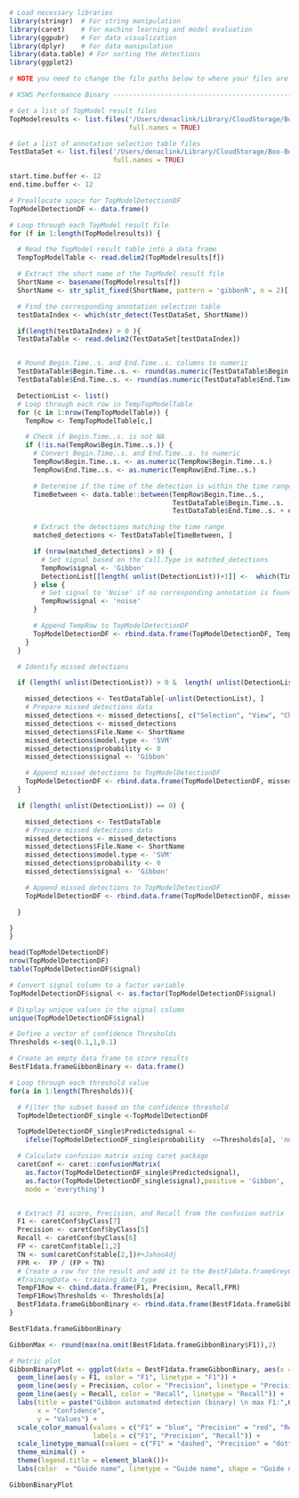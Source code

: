 ```r
# Load necessary libraries
library(stringr)  # For string manipulation
library(caret)    # For machine learning and model evaluation
library(ggpubr)   # For data visualization
library(dplyr)    # For data manipulation
library(data.table) # For sorting the detections
library(ggplot2)

# NOTE you need to change the file paths below to where your files are located on your computer

# KSWS Performance Binary --------------------------------------------------------

# Get a list of TopModel result files
TopModelresults <- list.files('/Users/denaclink/Library/CloudStorage/Box-Box/gibbonRSampleFiles/DetectAndClassifyOutput',
                              full.names = TRUE)

# Get a list of annotation selection table files
TestDataSet <- list.files('/Users/denaclink/Library/CloudStorage/Box-Box/gibbonRSampleFiles/SelectionTables/GibbonTestSelectionTables',
                          full.names = TRUE)

start.time.buffer <- 12
end.time.buffer <- 12

# Preallocate space for TopModelDetectionDF
TopModelDetectionDF <- data.frame()

# Loop through each TopModel result file
for (f in 1:length(TopModelresults)) {

  # Read the TopModel result table into a data frame
  TempTopModelTable <- read.delim2(TopModelresults[f])

  # Extract the short name of the TopModel result file
  ShortName <- basename(TopModelresults[f])
  ShortName <- str_split_fixed(ShortName, pattern = 'gibbonR', n = 2)[, 1]

  # Find the corresponding annotation selection table
  testDataIndex <- which(str_detect(TestDataSet, ShortName))

  if(length(testDataIndex) > 0 ){
  TestDataTable <- read.delim2(TestDataSet[testDataIndex])


  # Round Begin.Time..s. and End.Time..s. columns to numeric
  TestDataTable$Begin.Time..s. <- round(as.numeric(TestDataTable$Begin.Time..s.))
  TestDataTable$End.Time..s. <- round(as.numeric(TestDataTable$End.Time..s.))

  DetectionList <- list()
  # Loop through each row in TempTopModelTable
  for (c in 1:nrow(TempTopModelTable)) {
    TempRow <- TempTopModelTable[c,]

    # Check if Begin.Time..s. is not NA
    if (!is.na(TempRow$Begin.Time..s.)) {
      # Convert Begin.Time..s. and End.Time..s. to numeric
      TempRow$Begin.Time..s. <- as.numeric(TempRow$Begin.Time..s.)
      TempRow$End.Time..s. <- as.numeric(TempRow$End.Time..s.)

      # Determine if the time of the detection is within the time range of an annotation
      TimeBetween <- data.table::between(TempRow$Begin.Time..s.,
                                         TestDataTable$Begin.Time..s. - start.time.buffer,
                                         TestDataTable$End.Time..s. + end.time.buffer)

      # Extract the detections matching the time range
      matched_detections <- TestDataTable[TimeBetween, ]

      if (nrow(matched_detections) > 0) {
        # Set signal based on the Call.Type in matched_detections
        TempRow$signal <- 'Gibbon'
        DetectionList[[length( unlist(DetectionList))+1]] <-  which(TimeBetween == TRUE)
      } else {
        # Set signal to 'Noise' if no corresponding annotation is found
        TempRow$signal <- 'noise'
      }

      # Append TempRow to TopModelDetectionDF
      TopModelDetectionDF <- rbind.data.frame(TopModelDetectionDF, TempRow)
    }
  }

  # Identify missed detections

  if (length( unlist(DetectionList)) > 0 &  length( unlist(DetectionList)) < nrow(TestDataTable) ) {

    missed_detections <- TestDataTable[-unlist(DetectionList), ]
    # Prepare missed detections data
    missed_detections <- missed_detections[, c("Selection", "View", "Channel", "Begin.Time..s.", "End.Time..s.", "Low.Freq..Hz.", "High.Freq..Hz.")]
    missed_detections <- missed_detections
    missed_detections$File.Name <- ShortName
    missed_detections$model.type <- 'SVM'
    missed_detections$probability <- 0
    missed_detections$signal <- 'Gibbon'

    # Append missed detections to TopModelDetectionDF
    TopModelDetectionDF <- rbind.data.frame(TopModelDetectionDF, missed_detections)
  }

  if (length( unlist(DetectionList)) == 0) {

    missed_detections <- TestDataTable
    # Prepare missed detections data
    missed_detections <- missed_detections
    missed_detections$File.Name <- ShortName
    missed_detections$model.type <- 'SVM'
    missed_detections$probability <- 0
    missed_detections$signal <- 'Gibbon'

    # Append missed detections to TopModelDetectionDF
    TopModelDetectionDF <- rbind.data.frame(TopModelDetectionDF, missed_detections)

  }

}
}

head(TopModelDetectionDF)
nrow(TopModelDetectionDF)
table(TopModelDetectionDF$signal)

# Convert signal column to a factor variable
TopModelDetectionDF$signal <- as.factor(TopModelDetectionDF$signal)

# Display unique values in the signal column
unique(TopModelDetectionDF$signal)

# Define a vector of confidence Thresholds
Thresholds <-seq(0.1,1,0.1)

# Create an empty data frame to store results
BestF1data.frameGibbonBinary <- data.frame()

# Loop through each threshold value
for(a in 1:length(Thresholds)){

  # Filter the subset based on the confidence threshold
  TopModelDetectionDF_single <-TopModelDetectionDF

  TopModelDetectionDF_single$Predictedsignal <-
    ifelse(TopModelDetectionDF_single$probability  <=Thresholds[a], 'noise','Gibbon')

  # Calculate confusion matrix using caret package
  caretConf <- caret::confusionMatrix(
    as.factor(TopModelDetectionDF_single$Predictedsignal),
    as.factor(TopModelDetectionDF_single$signal),positive = 'Gibbon',
    mode = 'everything')


  # Extract F1 score, Precision, and Recall from the confusion matrix
  F1 <- caretConf$byClass[7]
  Precision <- caretConf$byClass[5]
  Recall <- caretConf$byClass[6]
  FP <- caretConf$table[1,2]
  TN <- sum(caretConf$table[2,])#+JahooAdj
  FPR <-  FP / (FP + TN)
  # Create a row for the result and add it to the BestF1data.frameGreyGibbon
  #TrainingData <- training_data_type
  TempF1Row <- cbind.data.frame(F1, Precision, Recall,FPR)
  TempF1Row$Thresholds <- Thresholds[a]
  BestF1data.frameGibbonBinary <- rbind.data.frame(BestF1data.frameGibbonBinary, TempF1Row)
}

BestF1data.frameGibbonBinary

GibbonMax <- round(max(na.omit(BestF1data.frameGibbonBinary$F1)),2)

# Metric plot
GibbonBinaryPlot <- ggplot(data = BestF1data.frameGibbonBinary, aes(x = Thresholds)) +
  geom_line(aes(y = F1, color = "F1", linetype = "F1")) +
  geom_line(aes(y = Precision, color = "Precision", linetype = "Precision")) +
  geom_line(aes(y = Recall, color = "Recall", linetype = "Recall")) +
  labs(title = paste("Gibbon automated detection (binary) \n max F1:",GibbonMax),
       x = "Confidence",
       y = "Values") +
  scale_color_manual(values = c("F1" = "blue", "Precision" = "red", "Recall" = "green"),
                     labels = c("F1", "Precision", "Recall")) +
  scale_linetype_manual(values = c("F1" = "dashed", "Precision" = "dotted", "Recall" = "solid")) +
  theme_minimal() +
  theme(legend.title = element_blank())+
  labs(color  = "Guide name", linetype = "Guide name", shape = "Guide name")

GibbonBinaryPlot
```
